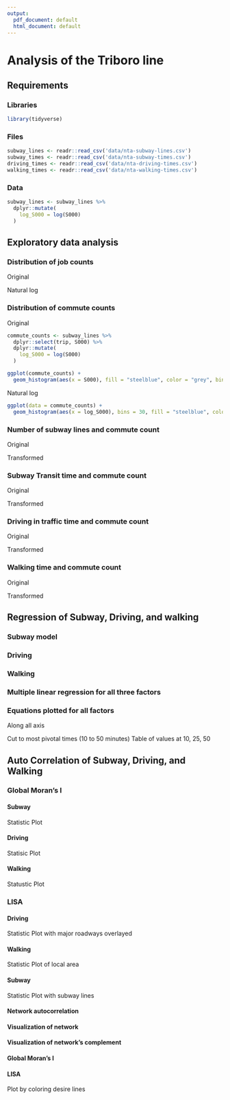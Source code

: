 ```yaml
---
output:
  pdf_document: default
  html_document: default
---
```

# Analysis of the Triboro line

## Requirements

### Libraries
```r
library(tidyverse)
```

### Files
```r
subway_lines <- readr::read_csv('data/nta-subway-lines.csv')
subway_times <- readr::read_csv('data/nta-subway-times.csv')
driving_times <- readr::read_csv('data/nta-driving-times.csv')
walking_times <- readr::read_csv('data/nta-walking-times.csv')
```

### Data
```r

subway_lines <- subway_lines %>%
  dplyr::mutate(
    log_S000 = log(S000)
  )
```

## Exploratory data analysis

### Distribution of job counts
Original

Natural log  

### Distribution of commute counts
Original
```r
commute_counts <- subway_lines %>%
  dplyr::select(trip, S000) %>%
  dplyr::mutate(
    log_S000 = log(S000)
  )
```


```r
ggplot(commute_counts) +
  geom_histogram(aes(x = S000), fill = "steelblue", color = "grey", binwidth = 30)
```

Natural log
```r
ggplot(data = commute_counts) +
  geom_histogram(aes(x = log_S000), bins = 30, fill = "steelblue", color = "grey")
```

### Number of subway lines and commute count
Original

Transformed

### Subway Transit time and commute count
Original

Transformed

### Driving in traffic time and commute count
Original

Transformed

### Walking time and commute count

Original

Transformed

## Regression of Subway, Driving, and walking

### Subway model

### Driving

### Walking

### Multiple linear regression for all three factors

### Equations plotted for all factors
Along all axis

Cut to most pivotal times (10 to 50 minutes)
Table of values at 10, 25, 50

## Auto Correlation of Subway, Driving, and Walking


### Global Moran's I

#### Subway
Statistic
Plot 

#### Driving
Statisic
Plot 

#### Walking
Statustic
Plot

### LISA

#### Driving
Statistic 
Plot with major roadways overlayed

#### Walking
Statistic
Plot of local area

#### Subway
Statistic 
Plot with subway lines

#### Network autocorrelation

#### Visualization of network

#### Visualization of network's complement

#### Global Moran's I

#### LISA
Plot by coloring desire lines